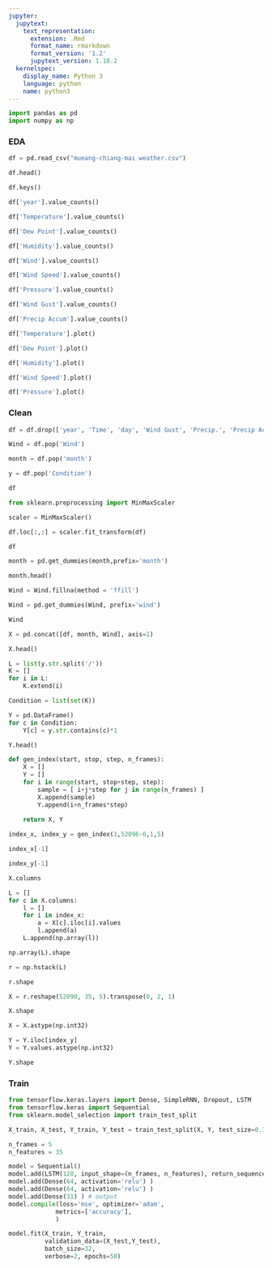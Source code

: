 ```yaml
---
jupyter:
  jupytext:
    text_representation:
      extension: .Rmd
      format_name: rmarkdown
      format_version: '1.2'
      jupytext_version: 1.10.2
  kernelspec:
    display_name: Python 3
    language: python
    name: python3
---
```


```python
import pandas as pd
import numpy as np
```

### EDA

```python
df = pd.read_csv("mueang-chiang-mai weather.csv")
```

```python
df.head()
```

```python
df.keys()
```

```python
df['year'].value_counts()
```

```python
df['Temperature'].value_counts()
```

```python
df['Dew Point'].value_counts()
```

```python
df['Humidity'].value_counts()
```

```python
df['Wind'].value_counts()
```

```python
df['Wind Speed'].value_counts()
```

```python
df['Pressure'].value_counts()
```

```python
df['Wind Gust'].value_counts()
```

```python
df['Precip Accum'].value_counts()
```

```python
df['Temperature'].plot()
```

```python
df['Dew Point'].plot()
```

```python
df['Humidity'].plot()
```

```python
df['Wind Speed'].plot()
```

```python
df['Pressure'].plot()
```

### Clean

```python
df = df.drop(['year', 'Time', 'day', 'Wind Gust', 'Precip.', 'Precip Accum'], axis=1)
```

```python
Wind = df.pop('Wind')
```

```python
month = df.pop('month')
```

```python
y = df.pop('Condition')
```

```python
df
```

```python
from sklearn.preprocessing import MinMaxScaler
```

```python
scaler = MinMaxScaler()
```

```python
df.loc[:,:] = scaler.fit_transform(df)
```

```python
df
```

```python
month = pd.get_dummies(month,prefix='month')
```

```python
month.head()
```

```python
Wind = Wind.fillna(method = 'ffill')
```

```python
Wind = pd.get_dummies(Wind, prefix='wind')
```

```python
Wind
```

```python
X = pd.concat([df, month, Wind], axis=1)
```

```python
X.head()
```

```python
L = list(y.str.split('/'))
K = []
for i in L:
    K.extend(i)
```

```python
Condition = list(set(K))
```

```python
Y = pd.DataFrame()
for c in Condition:
    Y[c] = y.str.contains(c)*1
```

```python
Y.head()
```

```python
def gen_index(start, stop, step, n_frames):
    X = []
    Y = []
    for i in range(start, stop+step, step):
        sample = [ i+j*step for j in range(n_frames) ]
        X.append(sample)
        Y.append(i+n_frames*step)
        
    return X, Y
```

```python
index_x, index_y = gen_index(1,52096-6,1,5)
```

```python
index_x[-1]
```

```python
index_y[-1]
```

```python
X.columns
```

```python
L = []
for c in X.columns:
    l = []
    for i in index_x:
        a = X[c].iloc[i].values
        l.append(a)
    L.append(np.array(l))
```

```python
np.array(L).shape
```

```python
r = np.hstack(L)
```

```python
r.shape
```

```python
X = r.reshape(52090, 35, 5).transpose(0, 2, 1)
```

```python
X.shape
```

```python
X = X.astype(np.int32)
```

```python
Y = Y.iloc[index_y]
Y = Y.values.astype(np.int32)
```

```python
Y.shape
```

### Train

```python
from tensorflow.keras.layers import Dense, SimpleRNN, Dropout, LSTM
from tensorflow.keras import Sequential
from sklearn.model_selection import train_test_split
```

```python
X_train, X_test, Y_train, Y_test = train_test_split(X, Y, test_size=0.3)
```

```python
n_frames = 5
n_features = 35
```

```python
model = Sequential()
model.add(LSTM(128, input_shape=(n_frames, n_features), return_sequences=False))
model.add(Dense(64, activation='relu') )
model.add(Dense(64, activation='relu') )
model.add(Dense(31) ) # output
model.compile(loss='mse', optimizer='adam',
             metrics=['accuracy'],
             )
```

```python
model.fit(X_train, Y_train,
          validation_data=(X_test,Y_test),
          batch_size=32,
          verbose=2, epochs=50)
```

```python

```
